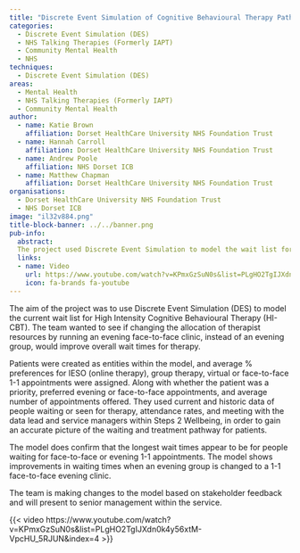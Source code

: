 ```yaml
---
title: "Discrete Event Simulation of Cognitive Behavioural Therapy Pathway in an IAPT Service"
categories:
  - Discrete Event Simulation (DES)
  - NHS Talking Therapies (Formerly IAPT)
  - Community Mental Health
  - NHS
techniques:
  - Discrete Event Simulation (DES)
areas:
  - Mental Health
  - NHS Talking Therapies (Formerly IAPT)
  - Community Mental Health
author:
  - name: Katie Brown
    affiliation: Dorset HealthCare University NHS Foundation Trust
  - name: Hannah Carroll
    affiliation: Dorset HealthCare University NHS Foundation Trust
  - name: Andrew Poole
    affiliation: NHS Dorset ICB
  - name: Matthew Chapman
    affiliation: Dorset HealthCare University NHS Foundation Trust
organisations:
  - Dorset HealthCare University NHS Foundation Trust
  - NHS Dorset ICB
image: "il32v884.png"
title-block-banner: ../../banner.png
pub-info:
  abstract:
  The project used Discrete Event Simulation to model the wait list for High Intensity Cognitive Behavioural Therapy. It found that changing an evening group to a face-to-face clinic could reduce wait times, especially for face-to-face or evening 1-1 appointments.
  links:
  - name: Video
    url: https://www.youtube.com/watch?v=KPmxGzSuN0s&list=PLgHO2TgIJXdn0k4y56xtM-VpcHU_5RJUN&index=4
    icon: fa-brands fa-youtube
---
```


The aim of the project was to use Discrete Event Simulation (DES) to model the current wait list for High Intensity Cognitive Behavioural Therapy (HI-CBT). The team wanted to see if changing the allocation of therapist resources by running an evening face-to-face clinic, instead of an evening group, would improve overall wait times for therapy.

Patients were created as entities within the model, and average % preferences for IESO (online therapy), group therapy, virtual or face-to-face 1-1 appointments were assigned. Along with whether the patient was a priority, preferred evening or face-to-face appointments, and average number of appointments offered. They used current and historic data of people waiting or seen for therapy, attendance rates, and meeting with the data lead and service managers within Steps 2 Wellbeing, in order to gain an accurate picture of the waiting and treatment pathway for patients.

The model does confirm that the longest wait times appear to be for people waiting for face-to-face or evening 1-1 appointments. The model shows improvements in waiting times when an evening group is changed to a 1-1 face-to-face evening clinic.

The team is making changes to the model based on stakeholder feedback and will present to senior management within the service.

{{< video https://www.youtube.com/watch?v=KPmxGzSuN0s&list=PLgHO2TgIJXdn0k4y56xtM-VpcHU_5RJUN&index=4 >}}
